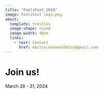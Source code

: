 ```yaml
---
title: "FoolsFest 2024"
image: FoolsFest logo.png
about: 
  template: trestles
  image-shape: round
  image-width: 40em
  links:
    - text: Contact
      href: mailto:mateorobbins@gmail.com
---
```


# Join us!

March 28 - 31, 2024
